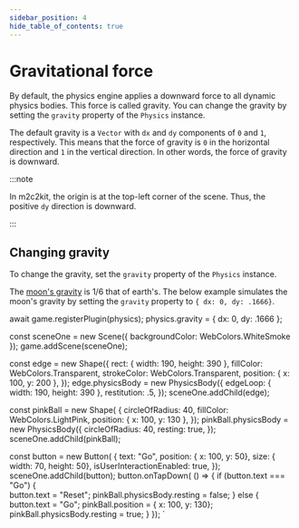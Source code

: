 ```yaml
---
sidebar_position: 4
hide_table_of_contents: true
---
```



# Gravitational force

By default, the physics engine applies a downward force to all dynamic physics bodies. This force is called gravity. You can change the gravity by setting the `gravity` property of the `Physics` instance.

The default gravity is a `Vector` with `dx` and `dy` components of `0` and `1`, respectively. This means that the force of gravity is `0` in the horizontal direction and `1` in the vertical direction. In other words, the force of gravity is downward.

:::note

In m2c2kit, the origin is at the top-left corner of the scene. Thus, the positive `dy` direction is downward.

:::

## Changing gravity

To change the gravity, set the `gravity` property of the `Physics` instance.

The [moon's gravity](https://en.wikipedia.org/wiki/Gravitation_of_the_Moon) is 1/6 that of earth's. The below example simulates the moon's gravity by setting the `gravity` property to `{ dx: 0, dy: .1666}`.


await game.registerPlugin(physics);
physics.gravity = { dx: 0, dy: .1666 };
 
const sceneOne = new Scene({ backgroundColor: WebColors.WhiteSmoke });
game.addScene(sceneOne);
 
const edge = new Shape({
    rect: { width: 190, height: 390 },
    fillColor: WebColors.Transparent,
    strokeColor: WebColors.Transparent,
    position: { x: 100, y: 200 },
});
edge.physicsBody = new PhysicsBody({
    edgeLoop: { width: 190, height: 390 },
    restitution: .5,
});
sceneOne.addChild(edge);
 
const pinkBall = new Shape( {
    circleOfRadius: 40,
    fillColor: WebColors.LightPink,
    position: { x: 100, y: 130 },
});
pinkBall.physicsBody = new PhysicsBody({
    circleOfRadius: 40,
    resting: true,
});
sceneOne.addChild(pinkBall);
 
const button = new Button( {
    text: "Go",
    position: { x: 100, y: 50},
    size: { width: 70, height: 50},
    isUserInteractionEnabled: true,
});
sceneOne.addChild(button);
button.onTapDown( () => {
    if (button.text === "Go") {    
        button.text = "Reset";
        pinkBall.physicsBody.resting = false;
    } else {
        button.text = "Go";
        pinkBall.position = { x: 100, y: 130};
        pinkBall.physicsBody.resting = true;
    }
});
`

<CodeExample code={code} template={template} console="true"/>
